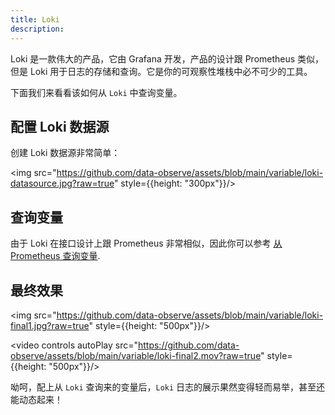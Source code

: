 ```yaml
---
title: Loki
description:
---
```



Loki 是一款伟大的产品，它由 Grafana 开发，产品的设计跟 Prometheus 类似，但是 Loki 用于日志的存储和查询。它是你的可观察性堆栈中必不可少的工具。

下面我们来看看该如何从 <Code>Loki</Code> 中查询变量。


## 配置 Loki 数据源

创建 Loki 数据源非常简单：

<img src="https://github.com/data-observe/assets/blob/main/variable/loki-datasource.jpg?raw=true" style={{height: "300px"}}/>

## 查询变量

由于 Loki 在接口设计上跟 Prometheus 非常相似，因此你可以参考 [从 Prometheus 查询变量](/docs/tutorial-variables#query-from-datasource).

## 最终效果

<img src="https://github.com/data-observe/assets/blob/main/variable/loki-final1.jpg?raw=true" style={{height: "500px"}}/>


<video controls autoPlay src="https://github.com/data-observe/assets/blob/main/variable/loki-final2.mov?raw=true" style={{height: "500px"}}/>

呦呵，配上从 `Loki` 查询来的变量后，`Loki` 日志的展示果然变得轻而易举，甚至还能动态起来！